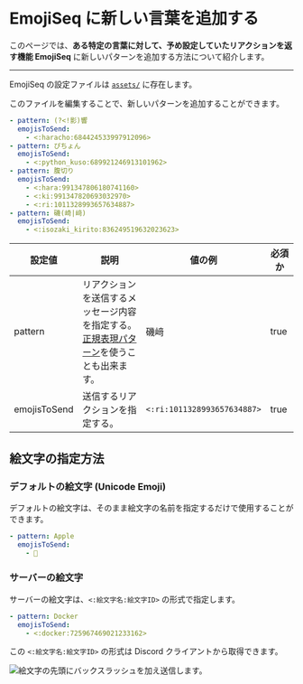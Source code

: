 # EmojiSeq に新しい言葉を追加する

このページでは、**ある特定の言葉に対して、予め設定していたリアクションを返す機能 EmojiSeq** に新しいパターンを追加する方法について紹介します。

---

EmojiSeq の設定ファイルは [`assets/`](https://github.com/approvers/OreOreBot2/blob/main/assets/emoji-seq.yaml) に存在します。

このファイルを編集することで、新しいパターンを追加することができます。

```yml title="assets/emoji-seq.yaml"
- pattern: (?<!影)響
  emojisToSend:
    - <:haracho:684424533997912096>
- pattern: ぴちょん
  emojisToSend:
    - <:python_kuso:689921246913101962>
- pattern: 腹切り
  emojisToSend:
    - <:hara:991347806180741160>
    - <:ki:991347820693032970>
    - <:ri:1011328993657634887>
- pattern: 磯(崎|﨑)
  emojisToSend:
    - <:isozaki_kirito:836249519632023623>
```

| 設定値       | 説明                                                                                                                                                                          | 値の例                      | 必須か |
| ------------ | ----------------------------------------------------------------------------------------------------------------------------------------------------------------------------- | --------------------------- | ------ |
| pattern      | リアクションを送信するメッセージ内容を指定する。<br/>[正規表現パターン](https://developer.mozilla.org/ja/docs/Web/JavaScript/Guide/Regular_Expressions)を使うことも出来ます。 | 磯﨑                        | true   |
| emojisToSend | 送信するリアクションを指定する。                                                                                                                                              | `<:ri:1011328993657634887>` | true   |

## 絵文字の指定方法

### デフォルトの絵文字 (Unicode Emoji)

デフォルトの絵文字は、そのまま絵文字の名前を指定するだけで使用することができます。

```yml
- pattern: Apple
  emojisToSend:
    - 🍎
```

### サーバーの絵文字

サーバーの絵文字は、`<:絵文字名:絵文字ID>` の形式で指定します。

```yml
- pattern: Docker
  emojisToSend:
    - <:docker:725967469021233162>
```

この `<:絵文字名:絵文字ID>` の形式は Discord クライアントから取得できます。

![絵文字の先頭にバックスラッシュを加え送信します。](../../static/images/gif/emoji-id.gif)
